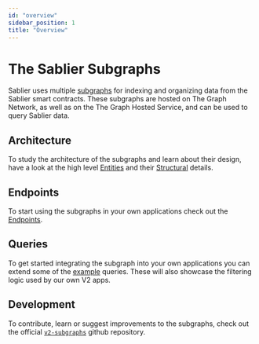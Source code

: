 ```yaml
---
id: "overview"
sidebar_position: 1
title: "Overview"
---
```



# The Sablier Subgraphs

Sablier uses multiple [subgraphs](https://thegraph.com/docs/about/introduction#what-the-graph-is) for indexing and
organizing data from the Sablier smart contracts. These subgraphs are hosted on The Graph Network, as well as on the The
Graph Hosted Service, and can be used to query Sablier data.

<LinkPreview
  href="https://github.com/sablier-labs/v2-subgraphs"
  icon="github"
  subtitle="GitHub"
  title="Github - sablier-labs/v2-subgraphs: Sablier V2 Subgraphs"
/>

## Architecture

To study the architecture of the subgraphs and learn about their design, have a look at the high level
[Entities](/api/subgraphs/architecture/entities) and their [Structural](/api/subgraphs/architecture/structure) details.

## Endpoints

To start using the subgraphs in your own applications check out the [Endpoints](/api/subgraphs/endpoints).

## Queries

To get started integrating the subgraph into your own applications you can extend some of the
[example](/api/subgraphs/queries) queries. These will also showcase the filtering logic used by our own V2 apps.

## Development

To contribute, learn or suggest improvements to the subgraphs, check out the official
[`v2-subgraphs`](https://github.com/sablier-labs/v2-subgraphs) github repository.
